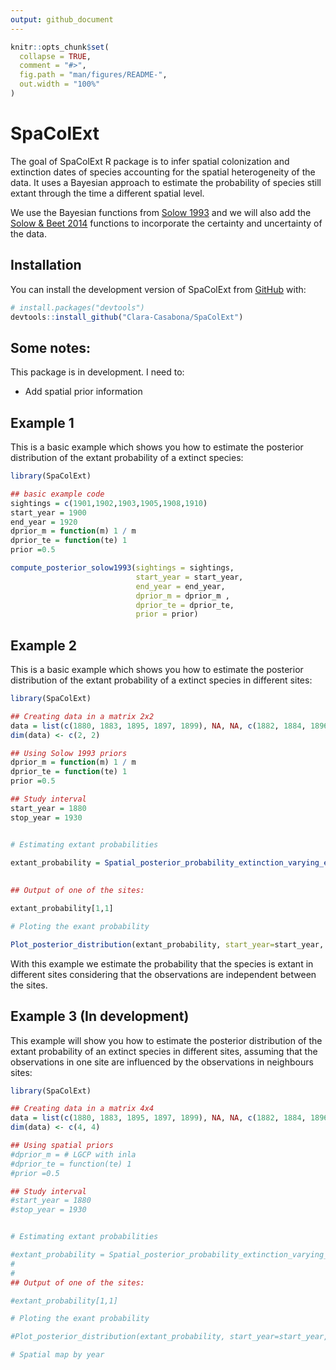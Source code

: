 ```yaml
---
output: github_document
---
```


<!-- README.md is generated from README.Rmd. Please edit that file -->

```r
knitr::opts_chunk$set(
  collapse = TRUE,
  comment = "#>",
  fig.path = "man/figures/README-",
  out.width = "100%"
)
```

# SpaColExt

<!-- badges: start -->
<!-- badges: end -->

The goal of SpaColExt R package is to infer spatial colonization and extinction dates of species accounting for the spatial heterogeneity of the data. It uses a Bayesian approach to estimate the probability of species still extant through the time a different spatial level.

We use the Bayesian functions from [Solow 1993](https://www.jstor.org/stable/1940821?seq=1) and we will also add the  [Solow & Beet 2014](https://www.researchgate.net/publication/262387815_On_Uncertain_Sightings_and_Inference_about_Extinction) functions to incorporate the certainty and uncertainty of the data. 


## Installation

You can install the development version of SpaColExt from [GitHub](https://github.com/) with:

``` r
# install.packages("devtools")
devtools::install_github("Clara-Casabona/SpaColExt")
```

## Some notes:

This package is in development. I need to:

- Add spatial prior information

## Example 1 
 
This is a basic example which shows you how to estimate the posterior distribution of the extant probability of a extinct species:

```r
library(SpaColExt)

## basic example code
sightings = c(1901,1902,1903,1905,1908,1910)
start_year = 1900
end_year = 1920
dprior_m = function(m) 1 / m
dprior_te = function(te) 1
prior =0.5

compute_posterior_solow1993(sightings = sightings, 
                            start_year = start_year,
                            end_year = end_year, 
                            dprior_m = dprior_m ,
                            dprior_te = dprior_te,
                            prior = prior)
```


## Example 2 
 
This is a basic example which shows you how to estimate the posterior distribution of the extant probability of a extinct species in different sites:

```r
library(SpaColExt)

## Creating data in a matrix 2x2
data = list(c(1880, 1883, 1895, 1897, 1899), NA, NA, c(1882, 1884, 1896, 1898))
dim(data) <- c(2, 2)

## Using Solow 1993 priors
dprior_m = function(m) 1 / m
dprior_te = function(te) 1
prior =0.5

## Study interval
start_year = 1880
stop_year = 1930


# Estimating extant probabilities

extant_probability = Spatial_posterior_probability_extinction_varying_end_year(data, 
                                                                               start_year=start_year,
                                                                               stop_year=stop_year)
## Output of one of the sites:

extant_probability[1,1]

# Ploting the exant probability

Plot_posterior_distribution(extant_probability, start_year=start_year, stop_year=stop_year)
```


With this example we estimate the probability that the species is extant in different sites considering that the observations are independent between the sites.

## Example 3  (In development)

This  example will show you how to estimate the posterior distribution of the extant probability of an extinct species in different sites, assuming that the observations in one site are influenced by the  observations in neighbours sites:

```r
library(SpaColExt)

## Creating data in a matrix 4x4
data = list(c(1880, 1883, 1895, 1897, 1899), NA, NA, c(1882, 1884, 1896, 1898),NA,c(1880, 1883, 1895, 1897, 1899),c(1880, 1883, 1895, 1897, 1899),c(1880, 1883, 1895, 1897, 1899),c(1880, 1883, 1895, 1897, 1899),NA, NA, NA, c(1880, 1883, 1895, 1897, 1899), NA, NA, NA )
dim(data) <- c(4, 4)

## Using spatial priors
#dprior_m = # LGCP with inla 
#dprior_te = function(te) 1
#prior =0.5

## Study interval
#start_year = 1880
#stop_year = 1930


# Estimating extant probabilities

#extant_probability = Spatial_posterior_probability_extinction_varying_end_year(data, 
#                                                                               start_year=start_year,
#                                                                               stop_year=stop_year)
## Output of one of the sites:

#extant_probability[1,1]

# Ploting the exant probability

#Plot_posterior_distribution(extant_probability, start_year=start_year, stop_year=stop_year)

# Spatial map by year

```



